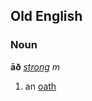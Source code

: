==Old English==
===Noun===
'''āð''' ''[[Wiktionary Appendix:Old English strong declension|strong]] m''

#an [[oath]]